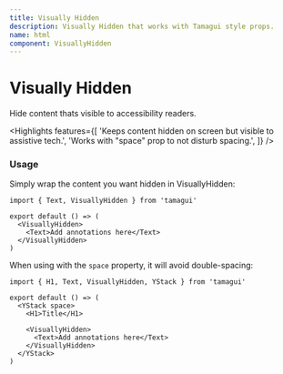 ```yaml
---
title: Visually Hidden
description: Visually Hidden that works with Tamagui style props.
name: html
component: VisuallyHidden
---
```


# Visually Hidden

<Description>Hide content thats visible to accessibility readers.</Description>

<Highlights
  features={[
    'Keeps content hidden on screen but visible to assistive tech.',
    'Works with "space" prop to not disturb spacing.',
  ]}
/>

### Usage

Simply wrap the content you want hidden in VisuallyHidden:

```tsx
import { Text, VisuallyHidden } from 'tamagui'

export default () => (
  <VisuallyHidden>
    <Text>Add annotations here</Text>
  </VisuallyHidden>
)
```

When using with the `space` property, it will avoid double-spacing:

```tsx
import { H1, Text, VisuallyHidden, YStack } from 'tamagui'

export default () => (
  <YStack space>
    <H1>Title</H1>

    <VisuallyHidden>
      <Text>Add annotations here</Text>
    </VisuallyHidden>
  </YStack>
)
```
